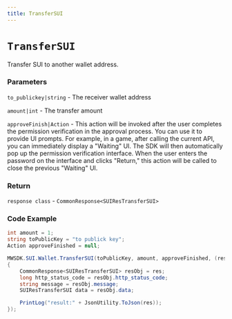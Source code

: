 ```yaml
---
title: TransferSUI
---
```


# `TransferSUI`

Transfer SUI to another wallet address.

### Parameters

`to_publickey|string` - The receiver wallet address

`amount|int` - The transfer amount

`approveFinish|Action` - This action will be invoked after the user completes the permission verification in the approval process. You can use it to provide UI prompts. For example, in a game, after calling the current API, you can immediately display a "Waiting" UI. The SDK will then automatically pop up the permission verification interface. When the user enters the password on the interface and clicks "Return," this action will be called to close the previous "Waiting" UI.

### Return

`response class` - `CommonResponse<SUIResTransferSUI>`

### Code Example

```csharp
int amount = 1;
string toPublicKey = "to publick key";
Action approveFinished = null;

MWSDK.SUI.Wallet.TransferSUI(toPublicKey, amount, approveFinished, (res) =>
{
    CommonResponse<SUIResTransferSUI> resObj = res;
    long http_status_code = resObj.http_status_code;
    string message = resObj.message;
    SUIResTransferSUI data = resObj.data;

    PrintLog("result:" + JsonUtility.ToJson(res));
});
```
